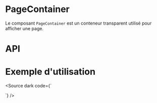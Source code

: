 

<Meta of={PageContainerStories} />

# PageContainer

Le composant `PageContainer` est un conteneur transparent utilisé pour afficher une page.

<Canvas of={PageContainerStories.Default}  />

# API

<Controls of={PageContainerStories.Default} />

# Exemple d'utilisation

<Source dark code={`
<script setup lang="ts">
</script>

<template>
    <PageContainer color="primary">
      Contenu de la page
    </PageContainer>
</template>
`} />